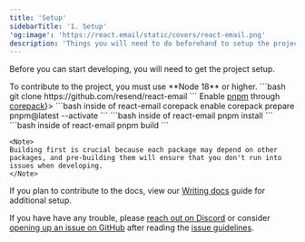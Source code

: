 ```yaml
---
title: 'Setup'
sidebarTitle: '1. Setup'
'og:image': 'https://react.email/static/covers/react-email.png'
description: 'Things you will need to do beforehand to setup the project'
---
```


Before you can start developing, you will need to get the project setup.

<Info>
To contribute to the project, you must use **Node 18** or higher.
</Info>

<Steps>
  <Step title="Clone the repository">
    ```bash
    git clone https://github.com/resend/react-email
    ```
  </Step>
  <Step title={<>Enable <a href="https://pnpm.io/">pnpm</a> through <a href="https://github.com/nodejs/corepack">corepack</a></>}>
    ```bash inside of react-email
    corepack enable
    corepack prepare pnpm@latest --activate
    ```
  </Step>
  <Step title="Install all the dependencies">
    ```bash inside of react-email
    pnpm install
    ```
  </Step>
  <Step title="Build all the packages">
    ```bash inside of react-email
    pnpm build
    ```

    <Note>
    Building first is crucial because each package may depend on other packages, and pre-building them will ensure that you don't run into issues when developing.
    </Note>
  </Step>
</Steps>

If you plan to contribute to the docs, view our [Writing docs](/contributing/development-workflow/5-writing-docs) guide for additional setup.

If you have have any trouble, please [reach out on Discord](https://discord.com/invite/n2pWEjjNnD) or consider [opening up an issue on GitHub](https://github.com/resend/react-email/issues/new?assignees=&labels=Type%3A+Bug&projects=&template=1.bug_report.yml) after reading the [issue guidelines](/contributing/opening-issues).
